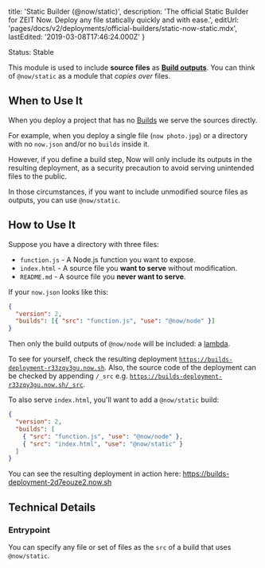 
  title: 'Static Builder (@now/static)',
  description:
    'The official Static Builder for ZEIT Now. Deploy any file statically quickly and with ease.',
  editUrl: 'pages/docs/v2/deployments/official-builders/static-now-static.mdx',
  lastEdited: '2019-03-08T17:46:24.000Z'
}

<Tag>Status: Stable</Tag>

This module is used to include **source files** as [**Build outputs**](/docs/v2/deployments/builds#sources-and-outputs). You can think of `@now/static` as a module that _copies over_ files.

## When to Use It

When you deploy a project that has no [Builds](/docs/v2/deployments/builds) we serve the sources directly.

For example, when you deploy a single file (`now photo.jpg`) or a directory with no `now.json` and/or no `builds` inside it.

However, if you define a build step, Now will only include its outputs in the resulting deployment, as a security precaution to avoid serving unintended files to the public.

In those circumstances, if you want to include unmodified source files as outputs, you can use `@now/static`.

## How to Use It

Suppose you have a directory with three files:

- `function.js` - A Node.js function you want to expose.
- `index.html` - A source file you **want to serve** without modification.
- `README.md` - A source file you **never want to serve**.

If your `now.json` looks like this:

```json
{
  "version": 2,
  "builds": [{ "src": "function.js", "use": "@now/node" }]
}
```

Then only the build outputs of `@now/node` will be included: a [lambda](/docs/v2/deployments/concepts/lambdas).

To see for yourself, check the resulting deployment [`https://builds-deployment-r33zqy3gu.now.sh`](https://builds-deployment-r33zqy3gu.now.sh). Also, the source code of the deployment can be checked by appending `/_src` e.g. [`https://builds-deployment-r33zqy3gu.now.sh/_src`](https://builds-deployment-r33zqy3gu.now.sh/_src).

To also serve `index.html`, you'll want to add a `@now/static` build:

```json
{
  "version": 2,
  "builds": [
    { "src": "function.js", "use": "@now/node" },
    { "src": "index.html", "use": "@now/static" }
  ]
}
```

You can see the resulting deployment in action here: <https://builds-deployment-2d7eouze2.now.sh>

## Technical Details

### Entrypoint

You can specify any file or set of files as the `src` of a build that uses `@now/static`.

